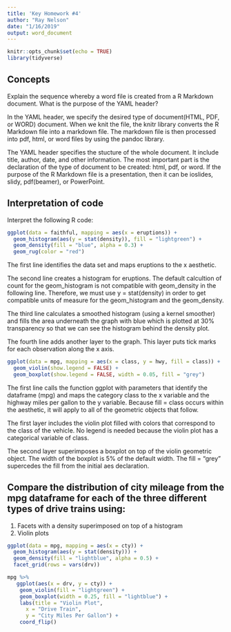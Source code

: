 ```yaml
---
title: 'Key Homework #4'
author: "Ray Nelson"
date: "1/16/2019"
output: word_document
---
```


```r
knitr::opts_chunk$set(echo = TRUE)
library(tidyverse)
```

## Concepts  

Explain the sequence whereby a word file is created from a R Markdown document. What is the purpose of the YAML header?  

In the YAML header, we specify the desired type of document(HTML, PDF, or WORD) document. When we knit the file, the knitr library converts the R Markdown file into a markdown file. The markdown file is then processed into pdf, html, or word files by using the pandoc library.  

The YAML header specifies the stucture of the whole document. It include title, author, date, and other information. The most important part is the declaration of the type of document to be created: html, pdf, or word. If the purpose of the R Markdown file is a presentation, then it can be ioslides, slidy, pdf(beamer), or PowerPoint. 

## Interpretation of code  

Interpret the following R code:  

```r
ggplot(data = faithful, mapping = aes(x = eruptions)) +
  geom_histogram(aes(y = stat(density)), fill = "lightgreen") +
  geom_density(fill = "blue", alpha = 0.3) +
  geom_rug(color = "red")
``` 

The first line identifies the data set and maps eruptions to the x aesthetic.  

The second line creates a histogram for eruptions. The default calcultion of count for the geom_histogram is not compatible with geom_density in the following line. Therefore, we must use y = stat(density) in order to get compatible units of measure for the geom_histogram and the geom_density.  

The third line calculates a smoothed histogram (using a kernel smoother) and fills the area underneath the graph with blue which is plotted at 30% transparency so that we can see the histogram behind the density plot.  

The fourth line adds another layer to the graph. This layer puts tick marks for each observation along the x axis.  

```r
ggplot(data = mpg, mapping = aes(x = class, y = hwy, fill = class)) +
  geom_violin(show.legend = FALSE) +
  geom_boxplot(show.legend = FALSE, width = 0.05, fill = "grey")
```  
The first line calls the function ggplot with parameters that identify the dataframe (mpg) and maps the category class to the x variable and the highway miles per gallon to the y variable. Because fill = class occurs within the aesthetic, it will apply to all of the geometric objects that follow.  

The first layer includes the violin plot filled with colors that correspond to the class of the vehicle. No legend is needed because the violin plot has a categorical variable of class.

The second layer superimposes a boxplot on top of the violin geometric object. The width of the boxplot is 5% of the default width. The fill = "grey" supercedes the fill from the initial aes declaration.  

## Compare the distribution of city mileage from the mpg dataframe for each of the three different types of drive trains using:  

1.  Facets with a density superimposed on top of a histogram
1.  Violin plots

```r
ggplot(data = mpg, mapping = aes(x = cty)) +
  geom_histogram(aes(y = stat(density))) +
  geom_density(fill = "lightblue", alpha = 0.5) +
  facet_grid(rows = vars(drv))
```

```r
mpg %>%
   ggplot(aes(x = drv, y = cty)) +
    geom_violin(fill = "lightgreen") +
    geom_boxplot(width = 0.25, fill = "lightblue") +
    labs(title = "Violin Plot",
      x = "Drive Train",
      y = "City Miles Per Gallon") +
    coord_flip()
```

